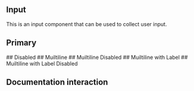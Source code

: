 
<Meta of={Story}/>

## Input
This is an input component that can be used to collect user input.
## Primary
<Canvas of={Story.Primary}/>
## Disabled
<Canvas of={Story.PrimaryDisabled}/>
## Muiltiline
<Canvas of={Story.Multiline}/>
## Muiltiline Disabled
<Canvas of={Story.MultilineDisabled}/>
## Muiltiline with Label
<Canvas of={Story.MultilineWithLabel}/>
## Muiltiline with Label Disabled
<Canvas of={Story.MultilineWithLabelDisabled}/>

## Documentation interaction
<Primary />
<Controls />